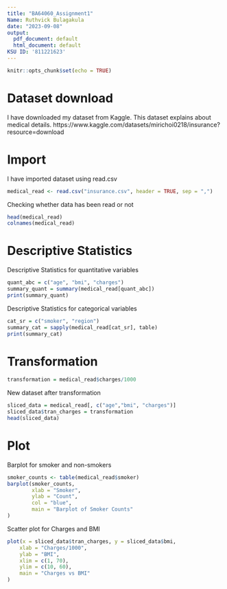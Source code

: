 ```yaml
---
title: "BA64060_Assignment1"
Name: Ruthvick Bulagakula
date: "2023-09-08"
output:
  pdf_document: default
  html_document: default
KSU ID: '811221623'
---
```


```r
knitr::opts_chunk$set(echo = TRUE)
```

# Dataset download
I have downloaded my dataset from Kaggle. This dataset explains about medical details.
https://www.kaggle.com/datasets/mirichoi0218/insurance?resource=download

# Import

I have imported dataset using read.csv

```r
medical_read <- read.csv("insurance.csv", header = TRUE, sep = ",")

```
Checking whether data has been read or not
```r
head(medical_read)
colnames(medical_read)
```
# Descriptive Statistics 

Descriptive Statistics for quantitative variables
```r
quant_abc = c("age", "bmi", "charges")
summary_quant = summary(medical_read[quant_abc])
print(summary_quant)
```
Descriptive Statistics for categorical variables
```r
cat_sr = c("smoker", "region")
summary_cat = sapply(medical_read[cat_sr], table)
print(summary_cat)
```

# Transformation
```r
transformation = medical_read$charges/1000
```
New dataset after transformation
```r
sliced_data = medical_read[, c("age","bmi", "charges")]
sliced_data$tran_charges = transformation
head(sliced_data)

```

# Plot
Barplot for smoker and non-smokers

```r
smoker_counts <- table(medical_read$smoker)
barplot(smoker_counts, 
        xlab = "Smoker",
        ylab = "Count",
        col = "blue",
        main = "Barplot of Smoker Counts"
)
```

Scatter plot for Charges and BMI

```r
plot(x = sliced_data$tran_charges, y = sliced_data$bmi,
    xlab = "Charges/1000",
    ylab = "BMI",
    xlim = c(1, 70),
    ylim = c(10, 60),       
    main = "Charges vs BMI"
)

```